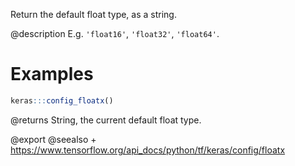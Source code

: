 Return the default float type, as a string.

@description
E.g. `'float16'`, `'float32'`, `'float64'`.

# Examples
```r
keras:::config_floatx()
```

@returns
String, the current default float type.

@export
@seealso
+ <https://www.tensorflow.org/api_docs/python/tf/keras/config/floatx>
